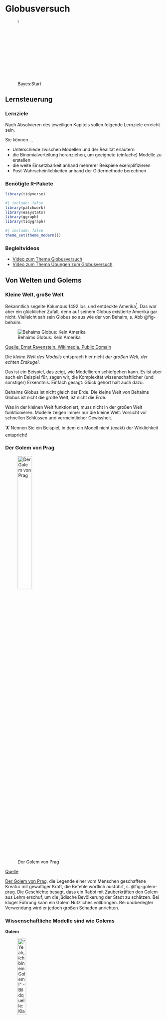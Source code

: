 # Globusversuch





![Bayes:Start](img/Golem_hex.png){width=5%}




## Lernsteuerung


### Lernziele

Nach Absolvieren des jeweiligen Kapitels sollen folgende Lernziele erreicht sein.

Sie können ...


- Unterschiede zwischen Modellen und der Realität erläutern
- die Binomialverteilung heranziehen, um geeignete (einfache) Modelle zu erstellen
- die weite Einsetzbarkeit anhand mehrerer Beispiele exemplifizieren
- Post-Wahrscheinlichkeiten anhand der Gittermethode berechnen


### Benötigte R-Pakete


```r
library(tidyverse)
```


```r
#| include: false
library(patchwork)
library(easystats)
library(ggraph)
library(tidygraph)

```


```r
#| include: false
theme_set(theme_modern())
```


### Begleitvideos

- [Video zum Thema Globusversuch](https://youtu.be/fGlt9Ld4xzk)
- [Video zum Thema Übungen zum Globusversuch](https://youtu.be/YJEZiQvCBgs)

## Von Welten und Golems

### Kleine Welt, große Welt

Bekanntlich segelte Kolumbus 1492 los, und entdeckte Amerika^[wenn auch nicht als Erster]. Das war aber ein glücklicher Zufall, denn auf seinem Globus existierte Amerika gar nicht. Vielleicht sah sein Globus so aus wie der von Behaim, s. Abb @fig-behaim.

![Behaims Globus: Kein Amerika](img/Behaim.jpg){#fig-behaim}

[Quelle: Ernst Ravenstein, Wikimedia, Public Domain](https://commons.wikimedia.org/wiki/File:RavensteinBehaim.jpg)

Die *kleine Welt des Modells* entsprach hier nicht *der großen Welt, der echten Erdkugel*.

Das ist ein Beispiel, das zeigt, wie Modellieren schiefgehen kann. Es ist aber auch ein Beispiel für, sagen wir, die Komplexität wissenschaftlicher (und sonstiger) Erkenntnis. Einfach gesagt: Glück gehört halt auch dazu.


::: callout-note
Behaims Globus ist nicht gleich der Erde. Die kleine Welt von Behaims Globus ist nicht die große Welt, ist nicht die Erde.
:::

Was in der kleinen Welt funktioniert, muss nicht in der großen Welt funktionieren. Modelle zeigen immer nur die kleine Welt: Vorsicht vor schnellen Schlüssen und vermeintlicher Gewissheit.

🏋 Nennen Sie ein Beispiel, in dem ein Modell nicht (exakt) der Wirklichkeit entspricht!






### Der Golem von Prag

![Der Golem von Prag](img/170px-Golem_and_Loew.jpg){#fig-golem-prag width="33%"}

[Quelle](https://de.wikipedia.org/wiki/Golem)

[Der Golem von Prag](http://www.prague.net/golem), die Legende einer vom Menschen geschaffene Kreatur mit gewaltiger Kraft, die Befehle wörtlich ausführt, s. @fig-golem-prag.
Die Geschichte besagt, dass ein Rabbi mit Zauberkräften den Golem aus Lehm erschuf, um die jüdische Bevölkerung der Stadt zu schätzen.
Bei kluger Führung kann ein Golem Nützliches vollbringen.
Bei unüberlegter Verwendung wird er jedoch großen Schaden anrichten.

### Wissenschaftliche Modelle sind wie Golems

**Golem**

!["Yeah, ich bin ein Golem!" - Bildquelle: Klara Schaumann](img/Golem_hex.png){width=25%}


Eigenschaften des *Golems*:

-   Besteht aus Lehm
-   Belebt durch "Wahrheit"
-   Mächtig
-   dumm
-   Führt Befehle wörtlich aus
-   Missbrauch leicht möglich
-   Märchen

**Modell**

Eigenschaften eines *Modells*:


-   Besteht aus ~~Lehm~~Silikon
-   Belebt durch Wahrheit (?)
-   Manchmal mächtig
-   simpler als die Realität
-   Führt Befehle wörtlich aus
-   Missbrauch leicht möglich
-   Nicht einmal falsch

::: callout-note
Wir bauen Golems.
:::

@fig-xy stellt ein Sinnbild von Modellen dar.


Vergleichen wir die kleine Welt unserer Modellen (@tbl-klein-gross), wie z.B. Behaims Globus, mit der Großen Welt, die Kolumbus und wir befahren.




| Kleine Welt                                                | Große Welt                                 |
|-----------------------------------------|-------------------------------|
| Die Welt, wie sie der Golem sieht                          | Die Welt, wie sie in Wirklichkeit ist      |
| ist das Modell, aber nicht (zwangsläufig) die Wirklichkeit | entspricht nicht (zwangsläufig) dem Modell |
| Verwenden wir beim Modellieren                             | Ist das, was wir modellieren               |

: Kleine Welt vs. große Welt {#tbl-klein-gross}




### So denkt unser Bayes-Golem

![So denkt unser Bayes-Golem](img/bayesupdate2.png)

🏋 Bayes-Inferenz ähnelt dem Lernen von Menschen. Geben Sie ein Beispiel von Lernen bei Menschen, das oben dargestelltem Prozess ähnelt!

## Ein erster Versuch: Wir werfen den Globus





### Welcher Anteil der Erdoberfläche ist mit Wasser bedeckt?

Unsere Forschungsfrage lautet, mit welchem Anteil die Erde wohl mit Wasser bedeckt ist (@fig-erde)?

![Die Erde](img/earth.png){#fig-erde width="10%" fig-align="center"}

[Quelle](https://pngimg.com/image/25340) CC 4.0 BY-NC

Analog können wir uns vorstellen, 11 Wissenschaftlis haben jeweils eine andere Hypothese zum Wasseranteil, $\pi$, der Erde. Die erste Person hat die Hypothese $\pi_1 = 0$, die zweite Person geht von $\pi_2 = 0.1$ aus ... die 11. Person von $\pi_{11} = 1$.
 
Um die Forschungsfage zu beantworten, werfen Sie einen Globus-Ball in die Luft und fangen in wieder auf. 
Sie notieren dann, ob die Stelle unter Ihrem Zeigefinger Wasser zeigt (W) oder Land (L). Den Versuch wiederholen Sie, bis Sie den Globusball insgesamt 9 Mal geworfen haben.

So sah *mein*^[*Ihr* Ergebnis kann anders aussehen, schließlich ist es ja Zufall.] Ergebnis aus:

$$W \quad L \quad W \quad W \quad W \quad L \quad W \quad L \quad W$$

🏋️️ Besorgen Sie sich einen Globus (zur Not eine Münze) und stellen Sie den Versuch nach!

### Wie entstanden die Daten?

Der physikalische Prozess, der zur Entstehung der Daten führt, nennt man den  *datengenierenden Prozess*.

In diesem Fall kann man ihn so beschreiben:

1.  Der wahre Anteil von Wasser, $W$, der Erdoberfläche ist $p$ (und $1-p$ ist der Anteil Land, $L$).
2.  Ein Wurf des Globusballes hat die Wahrscheinlichkeit $p$, eine $W$-Beobachtung zu erzeugen.
3.  Die Würfe des Globusballes sind unabhängig voneinander.
4.  Wir haben kein Vorwissen über $p$; jeder Wert ist uns gleich wahrscheinlich.

🏋 Welche Annahmen würden Sie ändern? Welche könnte man wegnehmen? Welche hinzufügen? Was wären die Konsequenzen?






### Ein paar Fachbegriffe

-   Für jede Hypothese haben wir ein Vorab-Wissen, das die jeweilige Plausibilität der Hypothese angibt: *Priori-Verteilung*.

-   Für jede Hypothese (d.h. jeden *Parameterwert* $p$) möchten wir wie wahrscheinlich die Daten sind (unter der Annahme, dass die Hypothese richtig ist). Das gibt uns den *Likelihood*.

-   Dann gewichten wir den Likelihood mit dem Vorabwissen, so dass wir die *Posteriori-Verteilung*^[ Anstatt von *Priori* liest man auch *Prior*; anstatt *Posteriori* auch *Posterior*] bekommen.


### Bayes-Updates


Der Golem denkt eigentlich ganz vernünftig:
Zuerst hat er ein Vorwissen zum Wasseranteil, die dazugehörige Wahrscheinlichkeitsverteilung nennt man *Priori-Verteilung*.
In unserem Beispiel ist das Vorwissen recht bescheiden: Jeder Wasseranteil ist ihm gleich plausibel.
Als nächstes beschaut sich der Golem die Daten und überlegt,
wie wahrscheinlich die Daten sind, wenn man von einer bestimmten Hypothese ausgeht, z.B. dass der Wasseranteil 10% beträgt.
Die zugehörige Wahrscheinlichkeit der Daten unter Annahme einer Hypothese nennt man die^[oder den?] *Likelihood.*
Als letztes bildet sich der Golem eine abschließende Meinung zur Wahrscheinlichkeit jeder Hypothese. Diese Wahrscheinlichkeitsverteilung nennt man *Posteriori-Verteilung*.
Sie berechnet als Gewichtung des Vorwissen mit den neuen Daten.
Anders gesagt: Das Vorwissen wird anhand der Erkenntnisse (der Daten) aktualisiert oder geupatedet, s. @fig-bayes-update.


<!-- ![Updating mit Bayes](img/bayesupdate.png){#fig-bayes-update} -->


```mermaid
%%| fig-cap: Updating mit Bayes
%%| label: fig-bayes-update
graph LR
A[Priori-Vert.]-->B[Likelihood]-->C[Post-Vert.]-->A
```


### Likelihood mit Binomialverteilung

Wie wahrscheinlich ist es, einen bestimmten Wasseranteil, z.B. 6 Treffer, (bei 9) Würfen zu bekommen, wenn man eine bestimmte Hypothese (einen bestimmten Wasseranteil, z.B. 70%) annimmt?
Diese Wahrscheinlichkeit hat einen eigenen Namen, weil sie eine wichtige Sache ist.
Man mennt sie die *Likelihood*, $L$^[$\mathfrak{L}$ für Freunde alter Schriftarten].

Geht man von einer Binomialverteilng aus, ist die Likelihood einfach zu berechnen^[Ein Glück!].

Wenn wir eine Binomialverteilung annehmen, dann gehen wir davon aus,  dass die Daten unabhängig voneinander entstehen und sich der Parameterwert nicht zwischenzeitlich ändert^[Die sog. "iid-Annahme", *i*ndependently and *i*dentically distributed: Jeder Wurf der Globusballes ist eine Realisation der gleichen Zufallsvariablen. Jeder Wurf ist unabhängig von allen anderen: Das Ergebnis eines Wurfes hat keinen (stochastischen) Einfluss auf ein Ergebnis anderer Würfe. Die Wahrscheinlichkeitsverteilung ist bei jedem Wurf identisch.].
Der Wasseranteil der Erde bleibt während des Versuchs gleich (durchaus plausibel).

Lassen Sie uns im Folgenden die Wahrscheinlichkeit ($Pr$), $W$ mal Wasser und $L$ mal Land zu beobachten, wenn die Wahrscheinlichkeit für Wasser $p$ beträgt, so bezeichnen: $(Pr(W,L | p))$.
Diese Wahrscheinlichkeit, $(Pr(W,L | p))$, kann man mit der *Binomialverteilung* berechnen.

Möchte man die Wahrscheinlichkeit ansprechen für das Ereignis "5 mal Wasser und 2 mal Land, wenn wir von einem Wasseranteil von 70% ausgehen", so würden wir kurz schreiben: $Pr(W=5, L=2 | p=.7)$.

Die Binomialverteilung zeigt die Verteilung der Häufigkeit (Wahrscheinlichkeit) der Ereignisse (z.B. 2 Mal Kopf) beim wiederholten Münzwurf (und allen vergleichbaren Zufallsexperimenten): "Münzwurfverteilung", s. Kap. @sec-bin-distrib.

Die Formel der Binomialverteilung sieht so aus:

$$Pr(W,L|p) = \frac{(W+L)!}{W!L!}p^W(1-p)^L = k \cdot P(A)$${#eq-binomial}


Formel @eq-binomial kann wie folgt auf Deutsch übersetzen:

>   Die Wahrscheinlichkeit für das Ereignis "W,L" gegeben p berechnet als Produkt von zwei Termen. Erstens der Quotient von der Fakultät von W plus L im Zähler und im Nenner das Produkt von erstens der Fakultät von W mit zweitens der Fakultät von L. Der zweite Term ist das Produkt von p hoch W mal der komplementären Wahrscheinlichkeit von p hoch L.

Oder noch kürzer:

>    Die Wahrscheinlichkeit für das Ereignis "W,L" gegeben p berechnet als Produkt von zwei Termen. Erstens der Anzahl der günstigen Pfade, k und zweitens der Wahrscheinlichkeit für einen günstigen Pfad, P(A).


Puh, Formeln sind vielleicht doch ganz praktisch, wenn man sich diese lange Übersetzung der Formel in Prosa duchliest.
Noch praktischer ist es aber, dass es Rechenmaschinen gibt, die die Formel kennen und für uns ausrechnen. 
Los, R, mach mal.

### Binomialverteilung mit R


Was ist der Anteil der gültigen Pfade in einem Baumdiagramm (Wahrscheinlichkeit), um 2 mal $W$ bei $N=W+L=3$ Würfen zu bekommen, wenn wir von $p=1/2$ ausgehen?^[Allgemeiner spricht man auch von 2 Treffern bei 3 Würfen (d.h. 1 "Nicht-Treffer", den wir als "Niete" bezeichnen). Treffer werden oft mit `1`  und Nieten mit `0` bezeichnet].


```r
dbinom(x = 2, size = 3, prob = 1/2)
```


Von den 8 Endkonten bzw. Pfaden sind 3 günstig. 
Demnach ist die Wahrscheinlichkeit des gesuchten Ereignis (2 Treffer bei 3 Würfen, binomialverteilt) gleich 3 von 8 (alle Pfade sind gleich wahrscheinlich);
3/8 sind 0.375.






```mermaid
%%| echo: false
%%| label: fig-binom1a
%%| fig-cap: Wir werfen den Globus (oder eine Münze) 3 Mal
flowchart TD
  A[A - Start] -. 1/2 .-> B[B - 0]
  A -. 1/2 .-> C[C - 1]
  B -. 1/2 .-> D[D - 0]
  B -. 1/2 .-> E[E - 1]
  C -. 1/2 .-> F[F - 0]
  C -. 1/2 .-> G[G - 1]
  D -. 1/2 .-> H[H - 0]
  D -. 1/2 .-> J[I - 1]
  E -. 1/2 .-> K[K - 0]
  E -. 1/2 .-> L[L - 1]
  F -. 1/2 .-> M[M - 0]
  F -. 1/2 .-> N[N - 1]
  G -. 1/2 .-> O[O - 0]
  G -. 1/2 .-> P[P - 1]
```


Abb. @fig-binom1a stellt einen einfachen Baum für 3 Globuswürfe mit je zwei möglichen Ereignissen (W vs. L) dar.
In der ersten (obersten) Zeile (Knoten A; "Start") ist Ausgangspunkt dargestellt: Der Globus ruht wurfbereit in unserer Hand.
Jetzt Achtung: Sie werfen den Globusball hoch.
Die Pfeile zeigen zu den (zwei) mögliche Ergebnissen.
Die zweite Zeile (Knoten B und C) stellt die beiden Ergebnisse des Wurfes dar. 
Die Ergebnisse sind hier mit `0` und `1` bezeichnet (das eine eine einfache und weiteinsetzbare Notation).
Die dritte Zeile (Knoten D bis G) stellt die Ergebnisse des des zweiten Wurfes dar.
Die vierte Zeile (Knoten H bis P)  stellt die Ergebnisse des des dritten Wurfes dar.


Für mehr Würfe würde das Diagramm irgendwann unübersichtlich werden.



Was ist der Anteil der gültigen Pfade in einem Baumdiagramm (Wahrscheinlichkeit), um 6 mal $W$ bei $N=W+L=9$ Würfen zu bekommen, wenn wir von $p=1/2$ ausgehen?

```r
dbinom(x = 6, size = 9, prob = 1/2)
```


Abb @fig-binom2 ist ein vergeblicher Versuch, so einen großen Baum ($n=9$) darzustellen.

:::callout-note
Visualisierungen wie Baumdiagramme sind eine praktische Hilfe zum Verständnis,
kommen aber bei größeren Daten schnell an ihre Grenze.
:::


```r
#| echo: false
#| label: fig-binom2
#| fig-cap: Wir werfen den Globus (oder eine Münze) 3 Mal
my_tree <- tidygraph::create_tree(511, 2, mode = "out")

my_tree %>%
  mutate(lab = 1:511) %>% 
  ggraph(circular = TRUE) +
  geom_edge_link() +
  geom_node_label(mapping = aes(label = lab)) +
  coord_flip() +
  scale_y_reverse() +
  theme_void()

```


Jetzt folgen einige Beispiele.


::: {#exm-globus2}

## Globus mit 9 Treffern bei 9 Würfen

Was ist die Wahrscheinlichkeit für $W=9$ bei $N=9$ und $p=1/2$?

```r
dbinom(x = 9, size = 9, prob = 1/2)
```

Das ist 1 günstiger Pfad von 512 Pfaden.

:::



::: {#exm-globus3}

## Klausur mit 20-Richtig-Falsch-Fragen

Ei Professi stellt einen Klausur mit 20 Richtig-Falsch-Fragen. Wie groß ist die Wahrscheinlichkeit, durch bloßes Münze werfen genau 15 Fragen richtig zu raten?^[Hey, endlich mal was für echte Leben!].

```r
dbinom(x = 15, size = 20, prob = .5)
```

Um *höchstens* 15 Treffer zu erzielen, müssten wir die Wahrscheinlichkeiten von 0 bis 15 Treffern addieren.

Praktischerweise gibt es einen R-Befehl, der das für uns übernimmt:

```r
pbinom(q = 15, size = 20, prob = .5)
```


Die Wahrscheinlichkeit 0, 1, 2, ... oder 15 Treffer zu erzielen, liegt also bei gut 99%.


:::



::: {#exm-globus4}

## 3 Münzwürfe mit 3 Treffern

Was ist die Wahrscheinlichkeit bei 3 Münzwürfen (genau) 3 Treffer (Kopf) zu erzielen?

Das ist eine Frage an die Binomialverteilung;
in R kann man das mit der Funktion `dbinom` beantworten.

```r
dbinom(x = 3, size = 3, prob = 1/2)
```

:::



`dbinom` gibt uns die Wahrscheinlichkeit von `x` Treffern, bei `size` Versuchen zurück, wobei eine Binomialverteilung angenommen wird mit Trefferwahrscheinlichkeit `prob`.



### Unser Modell ist geboren

Wir fassen das Globusmodell so zusammen:

$$W \sim \text{Bin}(N,p),$$

Lies: "W ist *bin*omial verteilt mit den Parametern $N$ und $p$". $N$ gibt die Anzahl der Globuswürfe an: $N=W+L$.

Unser Vorab-Wissen zu $p$ sei, dass uns alle Werte gleich plausibel erscheinen ("uniform"):

$$p \sim \text{Unif}(0,1).$$

Lies: "$p$ ist gleich (uniform) verteilt mit der Untergrenze 0 und der Obergrenze 1".

Man könnte auch sagen: Wir haben praktisch kein Vorwissen, wir sind erstmal (aprior) indifferent,
jeder Parameterwert erscheint uns erstmal gleich wahrscheinlich.










### Visualisierungen

Abb. @fig-bin-klein zeigt die Binomialverteilung $X \sim Bin(9, 1/2)$.

```r
#| echo: false
#| label: fig-bin-klein
#| fig-cap: "Ein Beispiel für eine Binomialverteilung mit Parametern N=9 und p=1/2."
dbinom(0:9, 9, 1/2) %>% 
  tibble(Wahrscheinlichkeit = .,
         Treffer = seq(0,9)) %>% 
  ggplot(aes(x = Treffer, y = Wahrscheinlichkeit)) +
  geom_segment(aes(xend = Treffer, yend = 0)) + 
  geom_point(color = "red", size = 5, alpha = .5) +
  scale_x_continuous(breaks = 0:9)
```



Abb. @fig-unif zeigt eine Gleichverteilung (Uniformverteilung, Rechteckverteilung).

```r
#| echo: false
#| fig-cap: Gleichverteilung mit Parametern min=0 und max=1
#| label: fig-unif
#| eval: false



uniform_Plot <- function(a, b){
  xvals <- data.frame(x = c(a, b)) #Range for x-values
  
  ggplot(data.frame(x = xvals), 
         aes(x = x)) + xlim(c(a, b)) + ylim(0, 1/(b - a)) +
    stat_function(fun = dunif, args = list(min = a, max = b), 
                  geom = "area", 
                  fill = "green", alpha = 0.35) + 
    stat_function(fun = dunif, args = list(min = a, max = b)) +
    labs(x = "X", y = "Dichte")  +
    geom_vline(xintercept = a, linetype = "dashed", colour = "red") +
    geom_vline(xintercept = b, linetype = "dashed", colour = "red") 
  
}
uniform_Plot(0, 1)
```



🏋️️ Was fällt Ihnen bei der Binomialverteilung auf? Ist sie symmetrisch? Verändert sich die Wahrscheinlichkeit linear?

## Zur Erinnerung: Bayes Theorem

### Herleitung Bayes' Theorem 1/2: Gemeinsame Wahrscheinlichkeit

Die Wahrscheinlichkeit für *Regen* und *kalt* ist gleich der Wahrscheinlichkeit von *Regen*, *gegeben kalt* mal der Wahrscheinlichkeit von *kalt*. Entsprechend gilt: Die Wahrscheinlichkeit von $W$, $L$ und $p$ ist das Produkt von $Pr(W,L|p)$ und der Prior-Wahrscheinlichkeit $Pr(p)$:

$$Pr(W,L,p) = Pr(W,L|p) \cdot Pr(p)$$

Genauso gilt: Die Wahrscheinlichkeit von *Regen* und *kalt* ist gleich der Wahrscheinlichkeit *kalt, wenn's regnet* mal der Wahrscheinlichkeit von *Regen*:

$$Pr(W,L,p) = Pr(p|W,L) \cdot Pr(W, L)$$

### Herleitung Bayes' Theorem 2/2: Posteriori-Wahrscheinlichkeit

Wir setzen die letzten beiden Gleichungen gleich:

$$Pr(W,L|p) \cdot Pr(p) = Pr(p|W,L) \cdot (W,L)$$

Und lösen auf nach der Posteriori-Wahrscheinlichkeit^[kürzen wir mit Post-Wahrscheinlichkeit or $Pr(Post)$ ab], $Pr(p|W,L)$:

$$Pr(p|W,L) = \frac{Pr(W,L|p) Pr(p)}{Pr(W,L)}$$

$Pr(W,L)$ nennt man die *mittlere Wahrscheinlichkeit der Daten* oder *Evidenz*. Die Evidenz berechnet sich als Mittelwert der Likelihoods über alle Werte von $p$. Die Aufgabe dieser Größe ist nur dafür zu sorgen, dass insgesamt Werte zwischen 0 und 1 herauskommen.

### Bayes' Theorem als Formel

$$Pr(H|D) = \frac{Pr(D|H) Pr(H)}{Pr(D)} = \frac{\text{Likelihood}  \cdot \text{Priori}}{\text{Evidenz}}$$

-   Bestandteile:

    -   Posteriori-Wahrscheinlichkeit: $Pr_{Post} := Pr(H|D)$

    -   Likelihood: $L := Pr(D|H)$

    -   Priori-Wahrscheinlichkeit: $Pr_{Priori} := Pr(H)$

    -   Evidenz: $E := Pr(D)$

-   Bayes' Theorem gibt die $Pr_{Post}$ an, wenn man die Gleichung mit der $Pr_{Priori}$ und dem $L$ füttert.

-   Bayes' Theorem wird häufig verwendet, um die $Pr_{Post}$ zu quantifizieren.

-   Die $Pr_{Post}$ ist proportional zu $L \times Pr_{Priori}$.

### Posteriori als Produkt von Priori und Likelihood

Die unstandardisierte Post-Wahrscheinlichkeit ist einfach das Produkt von Likelihood und Priori.

Das Standardisieren dient nur dazu, einen Wert zwischen 0 und 1 zu erhalten. 
Dies erreichen wir, indem wir durch die Summe aller Post-Wahrscheinlichkeiten dividieren.
Die Summe der Post-Wahrscheinlichkeiten bezeichnet man (auch) als Evidenz, vgl. Gleichung @eq-post.


$$\text{Posteriori} = \frac{\text{Likelihood} \times \text{Priori}}{\text{Evidenz}}$${#eq-post}



Abb. @fig-post3 visualisiert, dass die Post-Verteilung eine Gewichtung von Priori und Likelihood ist.
Mathematisch gesprochen beruht diese Gewichtung auf einer einfachen Multiplikationen der beiden genannten Terme.



![Prior mal Likelihood = Post](img/img241.png){#fig-post3}







### Wissen updaten: Wir füttern Daten in das Modell

Golems können lernen?! @fig-lernen-golem zeigt die Post-Verteilung, nach $n=1, 2, ...,n=9$ Datenpunkten, d.h. Würfen mit dem Globusball.
Man sieht: Am Anfang, apriori, also bevor die Daten haben, vor dem ersten Wurf also, ist jeder Parameterwert gleich wahrscheinlich für den Golem (das Modell).
Je nach Ergebnis des Wurfes verändert sich die Wahrscheinlichkeit der Parameterwerte,
kurz gesagt, die Post-Verteilung verändert sich in Abhängigkeit von den Daten.


![Unser Golem lernt](img/img221.png){#fig-lernen-golem}


Insofern kann man sagen: Unser Golem (das Modell) lernt. Ob das Modell nützlich ist (präzise Vorhersagen liefert), steht auf einem anderen Blatt.



## Bayes berechnen mit mit dem Bayes-Gitter

Wir erstellen uns eine kleine Tabelle, die man "Bayes-Gitter" nennen könnte.
Dazu gehen wir so vor:

### Idee

1.  Teile den Wertebereich des Parameter in ein "Gitter" auf, z.B. $0.1, 0.2, ..., 0.9, 1$ ("Gitterwerte").
2.  Wähle den Priori-Wert des Parameters für jeden Gitterwert.
3.  Berechne den Likelihood für Gitterwert.
4.  Berechne den unstandardisierten Posteriori-Wert für jeden Gitterwert (Produkt von Priori und Likelihood).
5.  Standardisiere den Posteriori-Wert durch teilen anhand der Summe alle unstand. Posteriori-Werte.


Für jeden "Gitterwert" berechnen wir eine (Post-)Wahrscheinlichkeit. Ein Gitterwert ist eine mögliche Ausprägung des Parameters. 
Häufig entspricht eine Hypothese einem Gitterwert, 
etwa wenn man sagt: "Ich glaube, die Münze ist fair", was auf einem Parameterwert von 50% herausläuft.
Dazu geben wir an, für wie wahrscheinlich wie apriori^[synonym: priori] - also bevor wir irgendwelche Daten erheben - jeden einzelnen Gitterwert halten.
Wir machen es uns hier einfach und halten jeden Gitterwert für gleich wahrscheinlich. 
Tatsächlich ist der konkrete Wert hier egal, entscheidend ist das Verhältnis der Apriori-Werte zueinander: 
Geben wir einigen Gitterwerten den Wert 2, aber anderen den Wert 1, 
so halten wir Erstere für (apriori) doppelt so plauibel wie Letztere.
Der Likelihood wird in diesem Fall mit der Binomialverteilung berechnet. Der Likelihood gibt an, 
wie wahrscheinlich ein Gitterwert ist gegeben einem bestimmten apriori gewählten Parameterwert.
Die "End-Wahrscheinlichkeit", die unstandardisierte Post-Wahrscheinlichkeit, die "hinten rauskommt" ist das Produkt von Priori-Wert und Likelihood.
Anschaulich gesprochen: Die Priori-Werte werden mit den Likelihoodwerten gewichtet^[synonym: Die Likelihoodwerte werden mit den Apriori-Werten gewichtet.].
Da wir letztlich eine Wahrscheinlichkeitverteilung bekommen möchten teilen wir jeden Posteriori-Wert durch die Summe aller Posteriori-Werte. 
Dadurch ist gerantiert, dass sich die Posteriori-Werte zu eins aufaddieren. 
Damit haben wir dann die Kolmogorov-Ansprüche an eine Wahrscheinlichkeitsverteilung erfüllt.


### Bayes-Gitter in R berechnen

Legen wir uns eine Tabelle mit Gitterwerten an, um deren Posteriori-Wahrscheinlichkeit zu berechnen.

```r
d <-
  tibble(
    # definiere die Hypothesen (das "Gitter"): 
    p_Gitter = seq(from = 0, to = 1, by = 0.1),
    # bestimme den Priori-Wert:       
    Priori  = 1) %>%  
    mutate(
      # berechne Likelihood für jeden Gitterwert:
      Likelihood = dbinom(6, size = 9, prob = p_Gitter),
      # berechen unstand. Posteriori-Werte:
      unstd_Post = Likelihood * Priori,
      # berechne stand. Posteriori-Werte (summiert zu 1):
      Post = unstd_Post / sum(unstd_Post))  
```

Das "Bayes-Gitter" (@tbl-globus) zeigt, wie sich die Post-Verteilung berechnet.

```r
#| label: tbl-globus
#| tbl-cap: "Die Bayes-Box für den Globusversuch"
#| echo: false
d %>% 
  mutate(id = 1:11) %>% 
  relocate(id, .before = 1) %>% 
  knitr::kable(digits = 2)
```


Für jede Hypothese (Spalte `id`) berechnen wir die unstandardisierte Posteriori-Wahrscheinlichkeit als Produkt von Priori und Likelihood:

$\text{Post}_{\text{unstand}} = \text{Priori} \cdot \text{Likelihood}$

Um zur standardisierten Posteriori-Wahrscheinlichkeit zu gelangten,
teilen wir in jeder Zeile der Gitterbox (also für jede Hypothese) die unstandardisierte Post-Wahrscheinlichkeit durch die Summe der unstandardisierten Post-Wahrscheinlichkeiten.


🏋️ Was wohl mit *Post* passiert, wenn wir *Priori* ändern?

### Was sagt die Post?

Die Posteriori-Verteilung (Kurz: "Post-Verteilung"), $Pr_{Post}$, zeigt, wie plausibel wir jeden Wert von $p$ halten.


@fig-gitter zeigt die Post-Wahrscheinlichkeit für 5, 10 und 20 Gitterwerte. Das mittlere Teilbild (10 Gitterwerte) entspricht unserer Tabelle oben.


![Je mehr Gitterwerte, desto genauer wird die Verteilung wiedergegeben.](img/img242.png){#fig-gitter}


:::callout-note
Unter sonst gleichen Umständen gilt:

- Mehr Gitterwerte glätten die Annäherung.
- Je größer die Stichprobe ($N$), desto zuverlässiger wird unsere Berechnung.
:::

::: callout-important
Die Post-Verteilung ist sowas wie das Ziel all Ihrer Träume (falls Sie es noch nicht gewusst haben):
Aus der Post-Verteilung können Sie ablesen,
wie wahrscheinlich Ihre Hypothese (Ihr Lieblings-Parameterwert) ist. Und noch einiges mehr, aber das ist Thema des nächsten Kapitels.
:::



## Aufgaben

- [Rethink_2E4](https://datenwerk.netlify.app/posts/rethink_2e4/rethink_2e4)
- [Rethink_2m1](https://datenwerk.netlify.app/posts/rethink_2m1/rethink_2m1)
- [Rethink_2m2](https://datenwerk.netlify.app/posts/rethink_2m2/rethink_2m2)
- [Rethink_2m3](https://datenwerk.netlify.app/posts/rethink_2m3/rethink_2m3)
- [Rethink_2m4](https://datenwerk.netlify.app/posts/rethink_2m4/rethink_2m4)
- [Rethink_2m5](https://datenwerk.netlify.app/posts/rethink_2m5/rethink_2m5)
- [Rethink_2m6](https://datenwerk.netlify.app/posts/rethink_2m6/rethink_2m6)
- [Rethink_2m7](https://datenwerk.netlify.app/posts/rethink_2m7/rethink_2m7)
- [kekse01](https://datenwerk.netlify.app/posts/kekse01/kekse01.html)
- [kekse02](https://datenwerk.netlify.app/posts/kekse01/kekse02.html)
- [euro-bayes](https://datenwerk.netlify.app/posts/euro-bayes/euro-bayes.html)




## Abschluss

### Zusammenfassung

-   In unserem Modell haben wir Annahmen zu $Pr_{Priori}$ und $L$ getroffen.

-   Auf dieser Basis hat der Golem sein Wissen geupdated zu $Pr_{Post}$.

-   Mit der Gitter-Methode haben wir viele Hypothesen (Parameterwerte) untersucht und jeweils die $Pr_{Post}$ berechnet.

-   Unser Modell bildet die kleine Welt ab; ob es in der großen Welt nützlich ist, steht auf einem anderen Blatt.

🏋️ Wenn Sie auf einen Prozentwert für $W$ tippen müssten, welchen würden Sie nehmen, laut dem Modell (und gegeben der Daten)?


### Vertiefung


Das ["Bayes-Paradox-Video" von 3b1b](https://youtu.be/lG4VkPoG3ko) präsentiert eine gut verständliche Darstellung des Bayes-Theorem aus einer zwar nicht gleichen, 
aber ähnlichen Darstellung wie in diesem Kapitel.




### Literatur


@bourier_2018, Kap. 6.2 und 7.1 erläutern einige (grundlegende) theoretische Hintergründe zu diskreten Zufallsvariablen und Wahrscheinlichkeitsverteilungen. Wichtigstes Exemplar ist dabei die Binomialverteilung.
@mcelreath_statistical_2020, Kap. 2, stellt das Globusmodell mit mehr Erläuterung und etwas mehr theoretischem Hintergrund vor.






